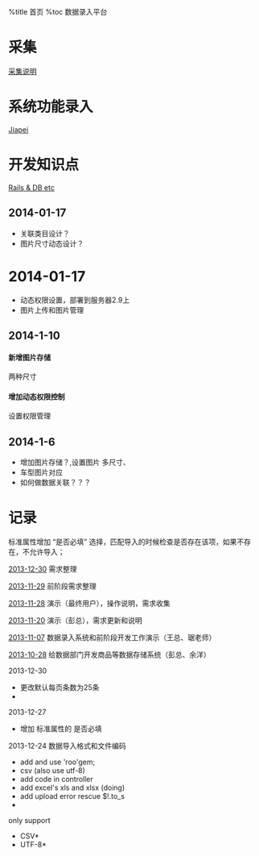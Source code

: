 %title 首页
%toc 数据录入平台 

=采集=
[[CaiJi|采集说明]] 

= 系统功能录入 =
[[Jiapei]]

=开发知识点=
[[rubyonrails|Rails & DB etc]]

==2014-01-17==
* 关联类目设计？
* 图片尺寸动态设计？


=2014-01-17=
* 动态权限设置，部署到服务器2.9上
* 图片上传和图片管理

==2014-1-10==
====新增图片存储====
两种尺寸
====增加动态权限控制====
设置权限管理

==2014-1-6==
* 增加图片存储？,设置图片 多尺寸、
* 车型图片对应
* 如何做数据关联？？？

= 记录 =
标准属性增加 “是否必填” 选择，匹配导入的时候检查是否存在该项，如果不存在，不允许导入；



[[2013-12-30]] 需求整理

[[2013-11-29]] 前阶段需求整理

[[2013-11-28]] 演示（最终用户），操作说明，需求收集

[[2013-11-20]] 演示（彭总），需求更新和说明

[[2013-11-07]] 数据录入系统和前阶段开发工作演示（王总、琚老师）

[[2013-10-28]] 给数据部门开发商品等数据存储系统（彭总、余洋） 



2013-12-30
* 更改默认每页条数为25条
*

2013-12-27
* 增加 标准属性的 是否必填

2013-12-24
数据导入格式和文件编码
* add and use 'roo'gem;
* csv (also use utf-8)
* add code in controller
* add excel's xls and xlsx (doing)
* add upload error rescue $!.to_s
*
 
only support
*CSV*
*UTF-8*


